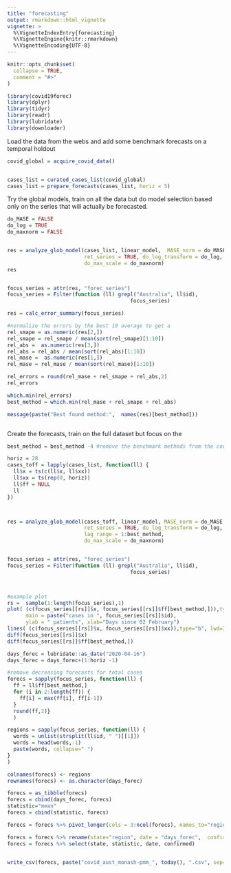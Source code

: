 ```yaml
---
title: "forecasting"
output: rmarkdown::html_vignette
vignette: >
  %\VignetteIndexEntry{forecasting}
  %\VignetteEngine{knitr::rmarkdown}
  %\VignetteEncoding{UTF-8}
---
```


```r
knitr::opts_chunk$set(
  collapse = TRUE,
  comment = "#>"
)
```

```r
library(covid19forec)
library(dplyr)
library(tidyr)
library(readr)
library(lubridate)
library(downloader)
```



Load the data from the webs and add some benchmark forecasts on a temporal holdout
```r
covid_global = acquire_covid_data()


cases_list = curated_cases_list(covid_global)
cases_list = prepare_forecasts(cases_list, horiz = 5)
```

Try the global models, train on all the data but do model selection based only
on the series that will actually be forecasted.

```r
do_MASE = FALSE
do_log = TRUE
do_maxnorm = FALSE


res = analyze_glob_model(cases_list, linear_model,  MASE_norm = do_MASE,
                         ret_series = TRUE, do_log_transform = do_log,
                         do_max_scale = do_maxnorm)
res


focus_series = attr(res, "forec_series")
focus_series = Filter(function (ll) grepl("Australia", ll$id),
                                        focus_series)

res = calc_error_summary(focus_series)

#normalize the errors by the best 10 average to get a 
rel_smape = as.numeric(res[2,])
rel_smape = rel_smape / mean(sort(rel_smape)[1:10])
rel_abs =  as.numeric(res[3,])
rel_abs = rel_abs / mean(sort(rel_abs)[1:10])
rel_mase =  as.numeric(res[1,])
rel_mase = rel_mase / mean(sort(rel_mase)[1:10])

rel_errors = round(rel_mase + rel_smape + rel_abs,2)
rel_errors

which.min(rel_errors)
best_method = which.min(rel_mase + rel_smape + rel_abs)

message(paste("Best found method:",  names(res)[best_method]))



```




Create the forecasts, train on the full dataset but focus on the 

```r

best_method = best_method -4 #remove the benchmark methods from the count

horiz = 28
cases_toff = lapply(cases_list, function(ll) {
  ll$x = ts(c(ll$x, ll$xx))
  ll$xx = ts(rep(0, horiz))
  ll$ff = NULL
  ll
})



res = analyze_glob_model(cases_toff, linear_model, MASE_norm = do_MASE,
                         ret_series = TRUE, do_log_transform = do_log,
                         lag_range = 1:best_method,
                         do_max_scale = do_maxnorm)


focus_series = attr(res, "forec_series")
focus_series = Filter(function (ll) grepl("Australia", ll$id),
                                        focus_series)



#example plot
rs =  sample(1:length(focus_series),1)
plot( (c(focus_series[[rs]]$x, focus_series[[rs]]$ff[best_method,])),type="b", col="red", lwd=2,
      main = paste("cases in ", focus_series[[rs]]$id),
      ylab = " patients", xlab="Days since 02 February")
lines( (c(focus_series[[rs]]$x, focus_series[[rs]]$xx)),type="b", lwd=3)
diff(focus_series[[rs]]$x)
diff(focus_series[[rs]]$ff[best_method,])

days_forec = lubridate::as_date("2020-04-16")
days_forec = days_forec+(1:horiz -1)

#remove decreasing forecasts for total cases
forecs = sapply(focus_series, function(ll) {
  ff = ll$ff[best_method,]
  for (i in 2:length(ff)) {
    ff[i] = max(ff[i], ff[i-1])
  }
  round(ff,2)}
  )

regions = sapply(focus_series, function(ll) {
  words = unlist(strsplit(ll$id, " ")[[1]])
  words = head(words,-1)
  paste(words, collapse=" ")
}
)

colnames(forecs) <- regions
rownames(forecs) <- as.character(days_forec)

forecs = as_tibble(forecs)
forecs = cbind(days_forec, forecs)
statistic="mean"
forecs = cbind(statistic, forecs)

forecs = forecs %>% pivot_longer(cols = 3:ncol(forecs), names_to="region", values_to="value")

forecs = forecs %>% rename(state="region", date = "days_forec",  confirmed="value")
forecs = forecs %>% select(state, statistic, date, confirmed)


write_csv(forecs, paste("covid_aust_monash-pmm_", today(), ".csv", sep=""))
```
